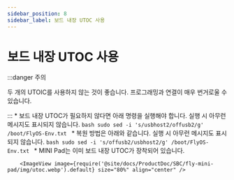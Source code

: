 ```yaml
---
sidebar_position: 8
sidebar_label: 보드 내장 UTOC 사용
---
```


# 보드 내장 UTOC 사용

:::danger 주의

두 개의 UTOIC를 사용하지 않는 것이 좋습니다. 프로그래밍과 연결이 매우 번거로울 수 있습니다.

:::
    * 보드 내장 UTOC가 필요하지 않다면 아래 명령을 실행해야 합니다. 실행 시 아무런 메시지도 표시되지 않습니다.
        ```bash
        sudo sed -i 's/usbhost2/offusb2/g' /boot/FlyOS-Env.txt
        ```
    * 복원 방법은 아래와 같습니다. 실행 시 아무런 메시지도 표시되지 않습니다.
        ```bash
        sudo sed -i 's/offusb2/usbhost2/g' /boot/FlyOS-Env.txt
        ```
    * MINI Pad는 이미 보드 내장 UTOC가 장착되어 있습니다.

        <ImageView image={require('@site/docs/ProductDoc/SBC/fly-mini-pad/img/utoc.webp').default} size="80%" align="center" />
